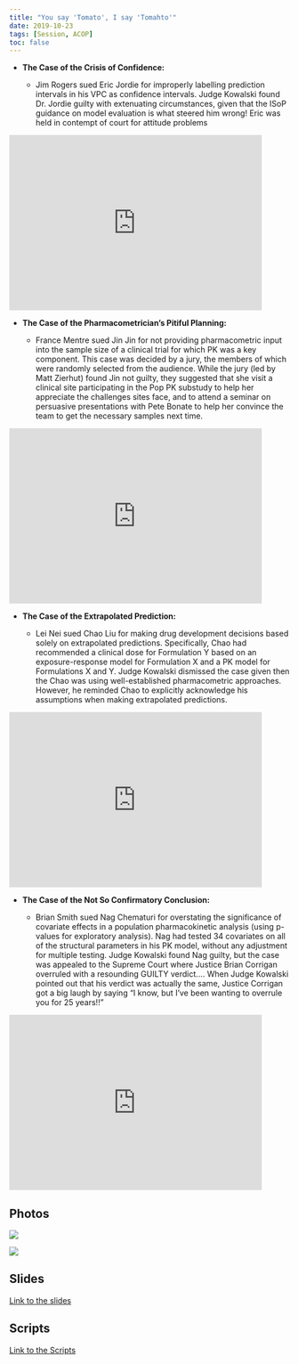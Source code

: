 ```yaml
---
title: "You say 'Tomato', I say 'Tomahto'"
date: 2019-10-23
tags: [Session, ACOP]
toc: false
---
```


* **The Case of the Crisis of Confidence:**

  - Jim Rogers sued Eric Jordie for improperly labelling prediction intervals in his VPC as confidence intervals. Judge Kowalski found Dr. Jordie guilty with extenuating circumstances, given that the ISoP guidance on model evaluation is what steered him wrong! Eric was held in contempt of court for attitude problems

<iframe width="90%" height="315" src="https://www.youtube.com/embed/by7_JUtbe2U" frameborder="0" allowfullscreen></iframe>

* **The Case of the Pharmacometrician’s Pitiful Planning:** 

  - France Mentre sued Jin Jin for not providing pharmacometric input into the sample size of a clinical trial for which PK was a key component. This case was decided by a jury, the members of which were randomly selected from the audience. While the jury (led by Matt Zierhut) found Jin not guilty, they suggested that she visit a clinical site participating in the Pop PK substudy to help her appreciate the challenges sites face, and to attend a seminar on persuasive presentations with Pete Bonate to help her convince the team to get the necessary samples next time.

<iframe width="90%" height="315" src="https://www.youtube.com/embed/6UXGhrI2A6I" frameborder="0" allowfullscreen></iframe>

* **The Case of the Extrapolated Prediction:**

  - Lei Nei sued Chao Liu for making drug development decisions based solely on extrapolated predictions. Specifically, Chao had recommended a clinical dose for Formulation Y based on an exposure-response model for Formulation X and a PK model for Formulations X and Y. Judge Kowalski dismissed the case given then the Chao was using well-established pharmacometric approaches. However, he reminded Chao to explicitly acknowledge his assumptions when making extrapolated predictions.

<iframe width="90%" height="315" src="https://www.youtube.com/embed/FgZRsXhdja4" frameborder="0" allowfullscreen></iframe>


* **The Case of the Not So Confirmatory Conclusion:**

  - Brian Smith sued Nag Chematuri for overstating the significance of covariate effects in a population pharmacokinetic analysis (using p-values for exploratory analysis). Nag had tested 34 covariates on all of the structural parameters in his PK model, without any adjustment for multiple testing. Judge Kowalski found Nag guilty, but the case was appealed to the Supreme Court where Justice Brian Corrigan overruled with a resounding GUILTY verdict…. When Judge Kowalski pointed out that his verdict was actually the same, Justice Corrigan got a big laugh by saying “I know, but I’ve been wanting to overrule you for 25 years!!” 
  
<iframe width="90%" height="315" src="https://www.youtube.com/embed/olo5QibDbOs" frameborder="0" allowfullscreen></iframe>


## Photos
  
![](/post/acop10session_files/ACOP10SxPSession1.jpg)


![](/post/acop10session_files/ACOP10SxPSession.jpg)


## Slides
[Link to the slides](https://higherlogicdownload.s3.amazonaws.com/AMSTAT/55557379-e8d6-4476-bccf-8ef2ef3dc4ef/UploadedImages/ACOP10/SXP_ALL_SLIDES.pdf)


## Scripts
[Link to the Scripts](https://higherlogicdownload.s3.amazonaws.com/AMSTAT/55557379-e8d6-4476-bccf-8ef2ef3dc4ef/UploadedImages/ACOP10/ALL_SCRIPTS.pdf)
